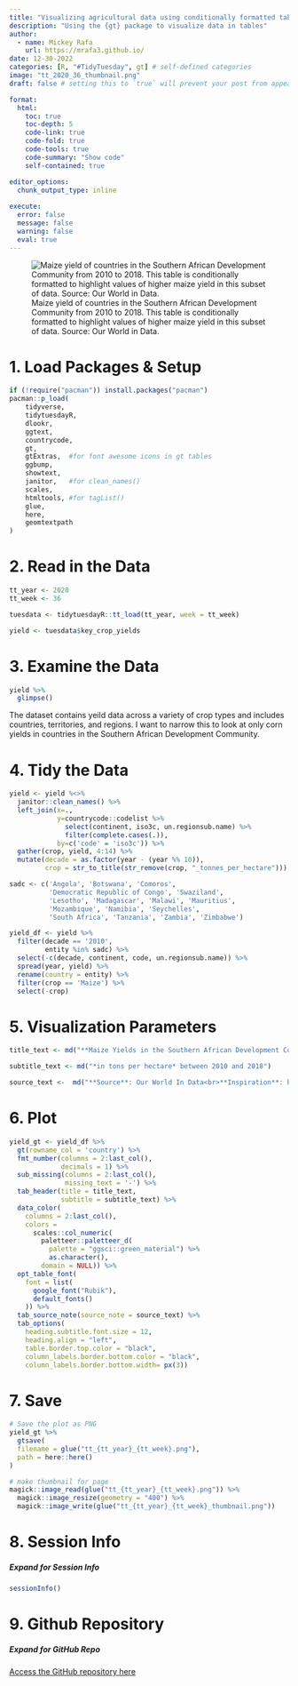 ```yaml
---
title: "Visualizing agricultural data using conditionally formatted tables"
description: "Using the {gt} package to visualize data in tables"
author:
  - name: Mickey Rafa
    url: https://mrafa3.github.io/
date: 12-30-2022
categories: [R, "#TidyTuesday", gt] # self-defined categories
image: "tt_2020_36_thumbnail.png"
draft: false # setting this to `true` will prevent your post from appearing on your listing page until you're ready!

format:
  html:
    toc: true
    toc-depth: 5
    code-link: true
    code-fold: true
    code-tools: true
    code-summary: "Show code"
    self-contained: true

editor_options: 
  chunk_output_type: inline
  
execute: 
  error: false
  message: false
  warning: false
  eval: true
---
```


![Maize yield of countries in the Southern African Development Community from 2010 to 2018. This table is conditionally formatted to highlight values of higher maize yield in this subset of data. Source: Our World in Data.](tt_2020_36.png){#fig-1}


# 1. Load Packages & Setup

```r
if (!require("pacman")) install.packages("pacman")
pacman::p_load(
    tidyverse,
    tidytuesdayR,
    dlookr,
    ggtext,
    countrycode,
    gt,
    gtExtras,  #for font awesome icons in gt tables
    ggbump,
    showtext,
    janitor,   #for clean_names()
    scales,
    htmltools, #for tagList()
    glue,
    here,
    geomtextpath
)    
```

# 2. Read in the Data

```r
tt_year <- 2020
tt_week <- 36

tuesdata <- tidytuesdayR::tt_load(tt_year, week = tt_week)

yield <- tuesdata$key_crop_yields
```

# 3. Examine the Data 

```r
yield %>% 
  glimpse()
```

The dataset contains yeild data across a variety of crop types and includes countries, territories, and regions. I want to narrow this to look at only corn yields in countries in the Southern African Development Community.

# 4. Tidy the Data 

```r
yield <- yield %<>% 
  janitor::clean_names() %>% 
  left_join(x=.,
            y=countrycode::codelist %>% 
              select(continent, iso3c, un.regionsub.name) %>% 
              filter(complete.cases(.)),
            by=c('code' = 'iso3c')) %>% 
  gather(crop, yield, 4:14) %>% 
  mutate(decade = as.factor(year - (year %% 10)),
         crop = str_to_title(str_remove(crop, "_tonnes_per_hectare")))

sadc <- c('Angola', 'Botswana', 'Comoros', 
          'Democratic Republic of Congo', 'Swaziland', 
          'Lesotho', 'Madagascar', 'Malawi', 'Mauritius',
          'Mozambique', 'Namibia', 'Seychelles', 
          'South Africa', 'Tanzania', 'Zambia', 'Zimbabwe')

yield_df <- yield %>% 
  filter(decade == '2010',
         entity %in% sadc) %>% 
  select(-c(decade, continent, code, un.regionsub.name)) %>% 
  spread(year, yield) %>% 
  rename(country = entity) %>%
  filter(crop == 'Maize') %>% 
  select(-crop)
```

# 5. Visualization Parameters 

```r
title_text <- md("**Maize Yields in the Southern African Development Community**")

subtitle_text <- md("*in tons per hectare* between 2010 and 2018")

source_text <-  md("**Source**: Our World In Data<br>**Inspiration**: https://themockup.blog/posts/2020-09-04-10-table-rules-in-r/")
```

# 6. Plot 

```r
yield_gt <- yield_df %>% 
  gt(rowname_col = 'country') %>% 
  fmt_number(columns = 2:last_col(),
             decimals = 1) %>% 
  sub_missing(columns = 2:last_col(),
              missing_text = '-') %>% 
  tab_header(title = title_text,
             subtitle = subtitle_text) %>% 
  data_color(
    columns = 2:last_col(),
    colors = 
      scales::col_numeric(
        paletteer::paletteer_d(
          palette = "ggsci::green_material") %>% 
          as.character(),
        domain = NULL)) %>% 
  opt_table_font(
    font = list(
      google_font("Rubik"),
      default_fonts()
    )) %>% 
  tab_source_note(source_note = source_text) %>% 
  tab_options(
    heading.subtitle.font.size = 12,
    heading.align = "left",
    table.border.top.color = "black",
    column_labels.border.bottom.color = "black",
    column_labels.border.bottom.width= px(3))
```

# 7. Save 

```r
# Save the plot as PNG
yield_gt %>% 
  gtsave(
  filename = glue("tt_{tt_year}_{tt_week}.png"),
  path = here::here()
)

# make thumbnail for page
magick::image_read(glue("tt_{tt_year}_{tt_week}.png")) %>%
  magick::image_resize(geometry = "400") %>%
  magick::image_write(glue("tt_{tt_year}_{tt_week}_thumbnail.png"))
```

# 8. Session Info

::: {.callout-tip collapse="true"}
##### Expand for Session Info

```r
sessionInfo()
```
:::

# 9. Github Repository 

::: {.callout-tip collapse="true"}

##### Expand for GitHub Repo
 
[Access the GitHub repository here](https://github.com/mrafa3/mrafa3.github.io)
:::